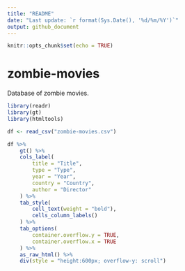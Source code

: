 ---
title: "README"
date: "Last update: `r format(Sys.Date(), '%d/%m/%Y')`"
output: github_document
---

```{r setup, include=FALSE}
knitr::opts_chunk$set(echo = TRUE)
```

# zombie-movies
Database of zombie movies.


```{r import, echo=FALSE, message=FALSE, warning=FALSE, paged.print=FALSE}

library(readr)
library(gt)
library(htmltools)

df <- read_csv("zombie-movies.csv")

df %>% 
    gt() %>% 
    cols_label(
        title = "Title",
        type = "Type",
        year = "Year",
        country = "Country",
        author = "Director"
    ) %>% 
    tab_style(
        cell_text(weight = "bold"),
        cells_column_labels()
    ) %>% 
    tab_options(
        container.overflow.y = TRUE,
        container.overflow.x = TRUE
    ) %>% 
    as_raw_html() %>% 
    div(style = "height:600px; overflow-y: scroll") 
```
